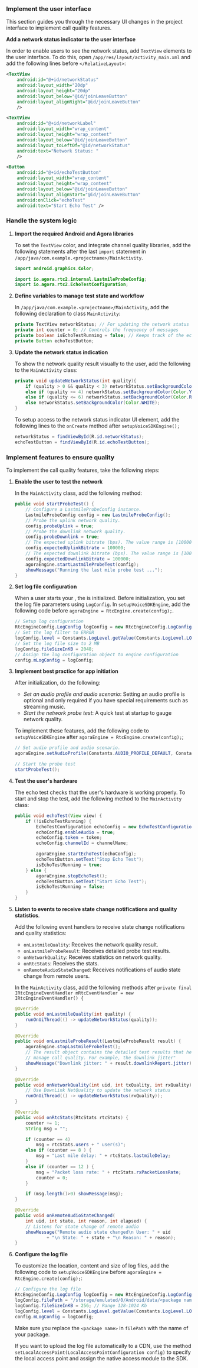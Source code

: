<PlatformWrapper platform="android">

### Implement the user interface

This section guides you through the necessary UI changes in the _<Vg k="GET_STARTED"/>_ project interface to implement call quality features.

**Add a network status indicator to the user interface**

In order to enable <Vpl k="CLIENT" /> users to see the network status, add `TextView` elements to the user interface. To do this, open `/app/res/layout/activity_main.xml` and add the following lines before `</RelativeLayout>`:

```xml
<TextView
    android:id="@+id/networkStatus"
    android:layout_width="20dp"
    android:layout_height="20dp"
    android:layout_below="@id/joinLeaveButton"
    android:layout_alignRight="@id/joinLeaveButton"
    />

<TextView
    android:id="@+id/networkLabel"
    android:layout_width="wrap_content"
    android:layout_height="wrap_content"
    android:layout_below="@id/joinLeaveButton"
    android:layout_toLeftOf="@id/networkStatus"
    android:text="Network Status: "
    />

<Button
    android:id="@+id/echoTestButton"
    android:layout_width="wrap_content"
    android:layout_height="wrap_content"
    android:layout_below="@id/joinLeaveButton"
    android:layout_alignStart="@id/joinLeaveButton"
    android:onClick="echoTest"
    android:text="Start Echo Test" />
```

### Handle the system logic

1. **Import the required Android and Agora libraries**

    To set the `TextView` color, and integrate <Vpd k="SDK" /> channel quality libraries, add the following statements after the last `import` statement in `/app/java/com.example.<projectname>/MainActivity`.

    ```java
    import android.graphics.Color;

    import io.agora.rtc2.internal.LastmileProbeConfig;  
    import io.agora.rtc2.EchoTestConfiguration;
    ```

1. **Define variables to manage test state and workflow**

    In `/app/java/com.example.<projectname>/MainActivity`, add the following declaration to class `MainActivity`:

    ```java
    private TextView networkStatus; // For updating the network status
    private int counter = 0; // Controls the frequency of messages
    private boolean isEchoTestRunning = false; // Keeps track of the echo test
    private Button echoTestButton;
    ```

1. **Update the network status indication**

    To show the network quality result visually to the user, add the following to the `MainActivity` class:

    ```java
    private void updateNetworkStatus(int quality){  
        if (quality > 0 && quality < 3) networkStatus.setBackgroundColor(Color.GREEN);
        else if (quality <= 4) networkStatus.setBackgroundColor(Color.YELLOW);
        else if (quality <= 6) networkStatus.setBackgroundColor(Color.RED);
        else networkStatus.setBackgroundColor(Color.WHITE);
    }
    ```

    To setup access to the network status indicator UI element, add the following lines to the `onCreate` method after `setupVoiceSDKEngine();`

    ```java
    networkStatus = findViewById(R.id.networkStatus);
    echoTestButton = findViewById(R.id.echoTestButton);
    ```

### Implement features to ensure quality

To implement the call quality features, take the following steps:

1. **Enable the user to test the network**

    In the `MainActivity` class, add the following method:

    ```java
    public void startProbeTest() {
        // Configure a LastmileProbeConfig instance.
        LastmileProbeConfig config = new LastmileProbeConfig();
        // Probe the uplink network quality.
        config.probeUplink = true;
        // Probe the downlink network quality.
        config.probeDownlink = true;
        // The expected uplink bitrate (bps). The value range is [100000,5000000].
        config.expectedUplinkBitrate = 100000;
        // The expected downlink bitrate (bps). The value range is [100000,5000000].
        config.expectedDownlinkBitrate = 100000;
        agoraEngine.startLastmileProbeTest(config);
        showMessage("Running the last mile probe test ...");
    }
    ```

1. **Set log file configuration**

    When a user starts your <Vpl k="CLIENT" />, the <Vg k="ENGINE" /> is initialized. Before initialization, you set the log file parameters using `LogConfig`. In `setupVoiceSDKEngine`, add the following code before `agoraEngine = RtcEngine.create(config);`.

    ```java
    // Setup log configuration
    RtcEngineConfig.LogConfig logConfig = new RtcEngineConfig.LogConfig();
    // Set the log filter to ERROR
    logConfig.level = Constants.LogLevel.getValue(Constants.LogLevel.LOG_LEVEL_ERROR);
    // Set the log file size to 2 MB
    logConfig.fileSizeInKB = 2048;
    // Assign the log configuration object to engine configuration
    config.mLogConfig = logConfig;
    ```

1. **Implement best practice for app initiation**

    After <Vg k="ENGINE" /> initialization, do the following:

    * _Set an audio profile and audio scenario_: Setting an audio profile is optional and only required if you have special requirements such as streaming  music.
    * _Start the network probe test_: A quick test at startup to gauge network quality.

    To implement these features, add the following code to `setupVoiceSDKEngine` after `agoraEngine = RtcEngine.create(config);`;

    ```java
    // Set audio profile and audio scenario.
    agoraEngine.setAudioProfile(Constants.AUDIO_PROFILE_DEFAULT, Constants.AUDIO_SCENARIO_GAME_STREAMING);

    // Start the probe test
    startProbeTest();
    ```

1. **Test the user's hardware**

    The echo test checks that the user's hardware is working properly. To start and stop the test, add the following method to the `MainActivity` class:

    ```java
    public void echoTest(View view) {
        if (!isEchoTestRunning) {
            EchoTestConfiguration echoConfig = new EchoTestConfiguration();
            echoConfig.enableAudio = true;
            echoConfig.token = token;
            echoConfig.channelId = channelName;

            agoraEngine.startEchoTest(echoConfig);
            echoTestButton.setText("Stop Echo Test");
            isEchoTestRunning = true;
        } else {
            agoraEngine.stopEchoTest();
            echoTestButton.setText("Start Echo Test");
            isEchoTestRunning = false;
        }
    }
    ```

1. **Listen to <Vg k="ENGINE" /> events to receive state change notifications and quality statistics**. 

    Add the following event handlers to receive state change notifications and quality statistics:

    * `onLastmileQuality`: Receives the network quality result.
    * `onLastmileProbeResult`: Receives detailed probe test results.
    * `onNetworkQuality`: Receives statistics on network quality.
    * `onRtcStats`: Receives the <Vg k="ENGINE" /> stats.
    * `onRemoteAudioStateChanged`: Receives notifications of audio state change from remote users.

    In the `MainActivity` class, add the following methods after `private final IRtcEngineEventHandler mRtcEventHandler = new IRtcEngineEventHandler() {`

    ```java
    @Override
    public void onLastmileQuality(int quality) {   
        runOnUiThread(() -> updateNetworkStatus(quality));
    }

    @Override
    public void onLastmileProbeResult(LastmileProbeResult result) {   
        agoraEngine.stopLastmileProbeTest();
        // The result object contains the detailed test results that help you
        // manage call quality. For example, the downlink jitter"
        showMessage("Downlink jitter: " + result.downlinkReport.jitter);
    }

    @Override
    public void onNetworkQuality(int uid, int txQuality, int rxQuality) {
        // Use DownLink NetQuality to update the network status
        runOnUiThread(() -> updateNetworkStatus(rxQuality));
    }

    @Override
    public void onRtcStats(RtcStats rtcStats) {
        counter += 1;
        String msg = "";

        if (counter == 4)
            msg = rtcStats.users + " user(s)";
        else if (counter == 8 ) {
            msg = "Last mile delay: " + rtcStats.lastmileDelay;
        }
        else if (counter == 12 ) {
            msg = "Packet loss rate: " + rtcStats.rxPacketLossRate;
            counter = 0;
        }

        if (msg.length()>0) showMessage(msg);
    }

    @Override
    public void onRemoteAudioStateChanged(
        int uid, int state, int reason, int elapsed) {
        // Listens for state change of remote audio
        showMessage("Remote audio state changed\n User: " + uid 
                + "\n State: " + state + "\n Reason: " + reason);
    }
    ```

1. **Configure the <Vpd k="SDK" /> log file**

    To customize the location, content and size of log files, add the following code to `setupVoiceSDKEngine` before `agoraEngine = RtcEngine.create(config);`:

    ```java
    // Configure the log file
    RtcEngineConfig.LogConfig logConfig = new RtcEngineConfig.LogConfig();
    logConfig.filePath = "/storage/emulated/0/Android/data/<package name>/files/agorasdk1.log.";
    logConfig.fileSizeInKB = 256; // Range 128-1024 Kb
    logConfig.level = Constants.LogLevel.getValue(Constants.LogLevel.LOG_LEVEL_WARN);
    config.mLogConfig = logConfig;
    ```

    Make sure you replace the `<package name>` in `filePath` with the name of your package.

    If you want to upload the log file automatically to a CDN, use the method `setLocalAccessPoint(LocalAccessPointConfiguration config)` to specify the local access point and assign the native access module to the SDK.
</PlatformWrapper>
